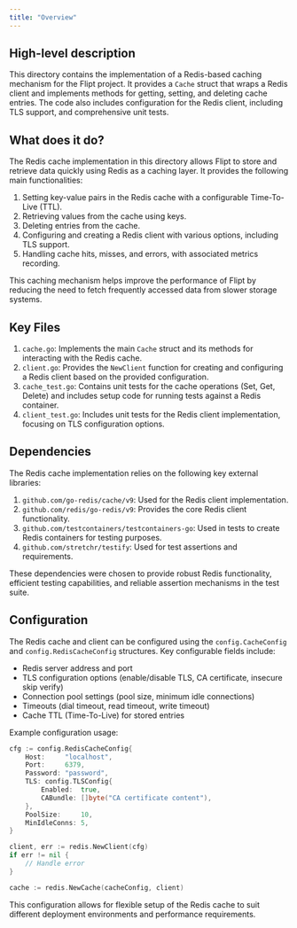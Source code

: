 ```yaml
---
title: "Overview"
---
```


## High-level description
This directory contains the implementation of a Redis-based caching mechanism for the Flipt project. It provides a `Cache` struct that wraps a Redis client and implements methods for getting, setting, and deleting cache entries. The code also includes configuration for the Redis client, including TLS support, and comprehensive unit tests.

## What does it do?
The Redis cache implementation in this directory allows Flipt to store and retrieve data quickly using Redis as a caching layer. It provides the following main functionalities:

1. Setting key-value pairs in the Redis cache with a configurable Time-To-Live (TTL).
2. Retrieving values from the cache using keys.
3. Deleting entries from the cache.
4. Configuring and creating a Redis client with various options, including TLS support.
5. Handling cache hits, misses, and errors, with associated metrics recording.

This caching mechanism helps improve the performance of Flipt by reducing the need to fetch frequently accessed data from slower storage systems.

## Key Files

1. `cache.go`: Implements the main `Cache` struct and its methods for interacting with the Redis cache.
2. `client.go`: Provides the `NewClient` function for creating and configuring a Redis client based on the provided configuration.
3. `cache_test.go`: Contains unit tests for the cache operations (Set, Get, Delete) and includes setup code for running tests against a Redis container.
4. `client_test.go`: Includes unit tests for the Redis client implementation, focusing on TLS configuration options.

## Dependencies
The Redis cache implementation relies on the following key external libraries:

1. `github.com/go-redis/cache/v9`: Used for the Redis client implementation.
2. `github.com/redis/go-redis/v9`: Provides the core Redis client functionality.
3. `github.com/testcontainers/testcontainers-go`: Used in tests to create Redis containers for testing purposes.
4. `github.com/stretchr/testify`: Used for test assertions and requirements.

These dependencies were chosen to provide robust Redis functionality, efficient testing capabilities, and reliable assertion mechanisms in the test suite.

## Configuration
The Redis cache and client can be configured using the `config.CacheConfig` and `config.RedisCacheConfig` structures. Key configurable fields include:

- Redis server address and port
- TLS configuration options (enable/disable TLS, CA certificate, insecure skip verify)
- Connection pool settings (pool size, minimum idle connections)
- Timeouts (dial timeout, read timeout, write timeout)
- Cache TTL (Time-To-Live) for stored entries

Example configuration usage:

```go
cfg := config.RedisCacheConfig{
    Host:     "localhost",
    Port:     6379,
    Password: "password",
    TLS: config.TLSConfig{
        Enabled:  true,
        CABundle: []byte("CA certificate content"),
    },
    PoolSize:     10,
    MinIdleConns: 5,
}

client, err := redis.NewClient(cfg)
if err != nil {
    // Handle error
}

cache := redis.NewCache(cacheConfig, client)
```

This configuration allows for flexible setup of the Redis cache to suit different deployment environments and performance requirements.